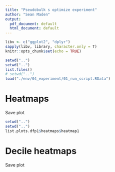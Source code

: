 ```yaml
---
title: "Pseudobulk s optimize experiment"
author: "Sean Maden"
output:
  pdf_document: default
  html_document: default
---
```


```r
libv <- c("ggplot2", "dplyr")
sapply(libv, library, character.only = T)
knitr::opts_chunk$set(echo = TRUE)
```

```r
setwd("..")
setwd("..")
list.files()
# setwd("..")
load("./env/04_experiment/01_run_script.RData")
```

# Heatmaps

Save plot

```r
setwd("..")
setwd("..")
list.plots.dfp1$heatmaps$heatmap1
```

# Decile heatmaps

Save plot

```r
```
